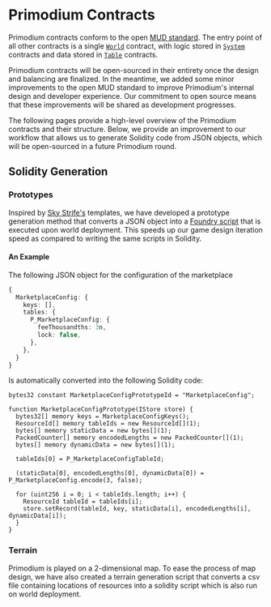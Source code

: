 # Primodium Contracts

Primodium contracts conform to the open [MUD standard](https://mud.dev). The entry point of all other contracts is a single [`World`](https://mud.dev/world/introduction) contract, with logic stored in [`System`](https://mud.dev/world/systems) contracts and data stored in [`Table`](https://mud.dev/world/tables) contracts.

Primodium contracts will be open-sourced in their entirety once the design and balancing are finalized. In the meantime, we added some minor improvements to the open MUD standard to improve Primodium's internal design and developer experience. Our commitment to open source means that these improvements will be shared as development progresses.

The following pages provide a high-level overview of the Primodium contracts and their structure. Below, we provide an improvement to our workflow that allows us to generate Solidity code from JSON objects, which will be open-sourced in a future Primodium round.

## Solidity Generation

### Prototypes

Inspired by [Sky Strife's](https://github.com/latticexyz/skystrife-public) templates, we have developed a prototype generation method that converts a JSON object into a [Foundry script](https://book.getfoundry.sh/tutorials/solidity-scripting) that is executed upon world deployment.
This speeds up our game design iteration speed as compared to writing the same scripts in Solidity.

#### An Example

The following JSON object for the configuration of the marketplace

```ts
{
  MarketplaceConfig: {
    keys: [],
    tables: {
      P_MarketplaceConfig: {
        feeThousandths: 3n,
        lock: false,
      },
    },
  }
}
```

Is automatically converted into the following Solidity code:

```solidity
bytes32 constant MarketplaceConfigPrototypeId = "MarketplaceConfig";

function MarketplaceConfigPrototype(IStore store) {
  bytes32[] memory keys = MarketplaceConfigKeys();
  ResourceId[] memory tableIds = new ResourceId[](1);
  bytes[] memory staticData = new bytes[](1);
  PackedCounter[] memory encodedLengths = new PackedCounter[](1);
  bytes[] memory dynamicData = new bytes[](1);

  tableIds[0] = P_MarketplaceConfigTableId;

  (staticData[0], encodedLengths[0], dynamicData[0]) = P_MarketplaceConfig.encode(3, false);

  for (uint256 i = 0; i < tableIds.length; i++) {
    ResourceId tableId = tableIds[i];
    store.setRecord(tableId, key, staticData[i], encodedLengths[i], dynamicData[i]);
  }
}
```

### Terrain

Primodium is played on a 2-dimensional map. To ease the process of map design, we have also created a terrain generation script that converts a csv file containing locations of resources into a solidity script which is also run on world deployment.
